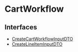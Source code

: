 
# CartWorkflow

## Interfaces

- [CreateCartWorkflowInputDTO](../../CartWorkflow/interfaces/js_client.internal.internal-1.WorkflowTypes.CartWorkflow.CreateCartWorkflowInputDTO.mdx)
- [CreateLineItemInputDTO](../../CartWorkflow/interfaces/js_client.internal.internal-1.WorkflowTypes.CartWorkflow.CreateLineItemInputDTO.mdx)
